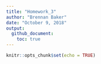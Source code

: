 ```yaml
---
title: "Homework_3"
author: "Brennan Baker"
date: "October 9, 2018"
output:
  github_document:
    toc: true
---
```


```r
knitr::opts_chunk$set(echo = TRUE)
```
